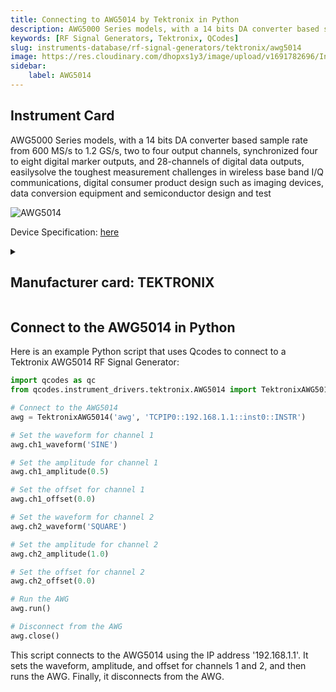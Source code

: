 ```yaml
---
title: Connecting to AWG5014 by Tektronix in Python
description: AWG5000 Series models, with a 14 bits DA converter based sample rate from 600 MS/s to 1.2 GS/s, two to four output channels, synchronized four to eight digital marker outputs, and 28-channels of digital data outputs, easilysolve the toughest measurement challenges in wireless base band I/Q communications, digital consumer product design such as imaging devices, data conversion equipment and semiconductor design and test
keywords: [RF Signal Generators, Tektronix, QCodes] 
slug: instruments-database/rf-signal-generators/tektronix/awg5014 
image: https://res.cloudinary.com/dhopxs1y3/image/upload/v1691782696/Instruments/RF%20Signal%20Generator/AWG5014/AWG5014.jpg
sidebar:
    label: AWG5014 
---
```



## Instrument Card

AWG5000 Series models, with a 14
bits DA converter based sample rate
from 600 MS/s to 1.2 GS/s, two to four output channels, synchronized four to eight digital marker outputs, and 28-channels of digital data outputs, easilysolve the toughest measurement challenges in wireless base band I/Q communications, digital consumer product design such as imaging devices, data conversion equipment and semiconductor design and test

![AWG5014](https://res.cloudinary.com/dhopxs1y3/image/upload/v1691782696/Instruments/RF%20Signal%20Generator/AWG5014/AWG5014.jpg)

Device Specification: [here](https://download.tek.com/datasheet/76W-20381-3.pdf)

<details style={{ marginTop: "15px"}}>
<summary><h2 style={{display:'inline'}}>Manufacturer card: TEKTRONIX</h2></summary>

![TEKTRONIX](https://res.cloudinary.com/dhopxs1y3/image/upload/v1692806108/Instruments/Vendor%20Logos/Tektronix.png)

Tektronix, Inc., historically widely known as Tek, is an American company best known for manufacturing test and measurement devices such as [oscilloscopes](https://en.wikipedia.org/wiki/Oscilloscope), [logic analyzers](https://en.wikipedia.org/wiki/Logic_analyzer), and video and mobile test protocol equipment.

- Headquarters: USA
- Yearly Revenue (millions, USD): 5800
- Vendor Website: [here](https://www.tek.com/en)

</details>


<FeaturedInstrumentVideo category="RF_SIGNAL_GENERATORS" />

## Connect to the AWG5014 in Python





<Tabs>

<SectionsCard category="RF_SIGNAL_GENERATORS" manufacturer="Tektronix"></SectionsCard>

<TabItem value="QCodes" label="QCodes">

Here is an example Python script that uses Qcodes to connect to a Tektronix AWG5014 RF Signal Generator:

```python
import qcodes as qc
from qcodes.instrument_drivers.tektronix.AWG5014 import TektronixAWG5014

# Connect to the AWG5014
awg = TektronixAWG5014('awg', 'TCPIP0::192.168.1.1::inst0::INSTR')

# Set the waveform for channel 1
awg.ch1_waveform('SINE')

# Set the amplitude for channel 1
awg.ch1_amplitude(0.5)

# Set the offset for channel 1
awg.ch1_offset(0.0)

# Set the waveform for channel 2
awg.ch2_waveform('SQUARE')

# Set the amplitude for channel 2
awg.ch2_amplitude(1.0)

# Set the offset for channel 2
awg.ch2_offset(0.0)

# Run the AWG
awg.run()

# Disconnect from the AWG
awg.close()
```

This script connects to the AWG5014 using the IP address '192.168.1.1'. It sets the waveform, amplitude, and offset for channels 1 and 2, and then runs the AWG. Finally, it disconnects from the AWG.

</TabItem>
</Tabs>
